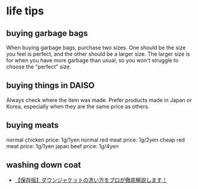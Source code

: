 # life tips

## buying garbage bags

When buying garbage bags, purchase two sizes. One should be the size you feel is perfect, and the other should be a larger size. The larger size is for when you have more garbage than usual, so you won't struggle to choose the "perfect" size.

## buying things in DAISO

Always check where the item was made. Prefer products made in Japan or Korea, especially when they are the same price as others.

## buying meats

normal chicken price: 1g/1yen
normal red meat price: 1g/2yen
cheap red meat price: 1g/1yen
japan beef price: 1g/4yen

## washing down coat

- [【保存版】ダウンジャケットの洗い方をプロが徹底解説します！](https://youtu.be/hHrYWHAPTLk)
